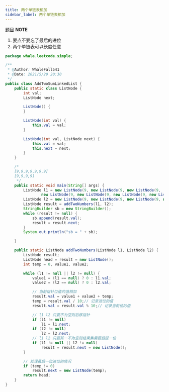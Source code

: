 ```yaml
---
title: 两个单链表相加
sidebar_label: 两个单链表相加
---
```


[题目](https://leetcode-cn.com/problems/add-two-numbers/)
**NOTE**

1. 要点不要忘了最后的进位
2. 两个单链表可以长度任意
```java
package whale.leetcode.simple;

/**
 * @Author: WhaleFall541
 * @Date: 2021/5/29 20:30
 */
public class AddTwoSumLinkedList {
    public static class ListNode {
        int val;
        ListNode next;

        ListNode() {
        }

        ListNode(int val) {
            this.val = val;
        }

        ListNode(int val, ListNode next) {
            this.val = val;
            this.next = next;
        }
    }

    /*
    [9,9,9,9,9,9,9]
    [9,9,9,9]
     */
    public static void main(String[] args) {
        ListNode l1 = new ListNode(9, new ListNode(9, new ListNode(9,
                new ListNode(9, new ListNode(9, new ListNode(9, new ListNode(9)))))));
        ListNode l2 = new ListNode(9, new ListNode(9, new ListNode(9, new ListNode(9))));
        ListNode result = addTwoNumbers(l1, l2);
        StringBuilder sb = new StringBuilder();
        while (result != null) {
            sb.append(result.val);
            result = result.next;
        }
        System.out.println("sb = " + sb);

    }

    public static ListNode addTwoNumbers(ListNode l1, ListNode l2) {
        ListNode result;
        ListNode head = result = new ListNode();
        int temp = 0, value1, value2;

        while (l1 != null || l2 != null) {
            value1 = (l1 == null) ? 0 : l1.val;
            value2 = (l2 == null) ? 0 : l2.val;

            // 当前指针位值的值相加
            result.val = value1 + value2 + temp;
            temp = result.val / 10;// 记录进位的值
            result.val = result.val % 10;// 记录当前位的值

            // l1 l2 只要不为空则后移指针
            if (l1 != null)
                l1 = l1.next;
            if (l2 != null)
                l2 = l2.next;
            // l1 l2 只要其一不为空则结果集需要后延一位
            if (l1 != null || l2 != null)
                result = result.next = new ListNode();
        }

        // 处理最后一位进位的情况
        if (temp != 0)
            result.next = new ListNode(temp);
        return head;
    }
}
```




<TailProtocal />

